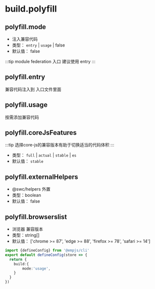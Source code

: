 
# build.polyfill

<Badge text="breakchange in v3.1.4" type="info" />

## polyfill.mode

<Badge text="add in v3.1.4" type="warning" />


+ 注入兼容代码
+ 类型： `entry` | `usage` | false
+ 默认值： false

:::tip
module federation 入口 建议使用  entry
:::

## polyfill.entry
<Badge text="remove in v3.1.4" type="danger" />
兼容代码注入到 入口文件里面

## polyfill.usage
<Badge text="remove in v3.1.4" type="danger" />
按需添加兼容代码

## polyfill.coreJsFeatures
:::tip
选择core-js的兼容版本有助于切换适当的代码体积
:::
+ 类型： `full` | `actual` | `stable` | `es`
+ 默认值： `stable`

## polyfill.externalHelpers
+ @swc/helpers 外置
+ 类型：boolean
+ 默认值： false

## polyfill.browserslist
+ 浏览器 兼容版本
+ 类型：string[]
+ 默认值： ['chrome >= 87', 'edge >= 88', 'firefox >= 78', 'safari >= 14']

```ts title="emp-config.js"
import {defineConfig} from '@empjs/cli'
export default defineConfig(store => {
  return {
    build:{
        mode:'usage',
    }
  }
})
```